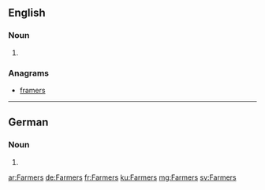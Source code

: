 ==English==

===Noun===
{{head|en|noun plural form}}

# {{plural of|Farmer|lang=en}}

===Anagrams===
* [[framers#English|framers]]

----

==German==

===Noun===
{{head|de|noun form}}

# {{inflection of|Farmer||gen|s|lang=de}}

[[ar:Farmers]]
[[de:Farmers]]
[[fr:Farmers]]
[[ku:Farmers]]
[[mg:Farmers]]
[[sv:Farmers]]